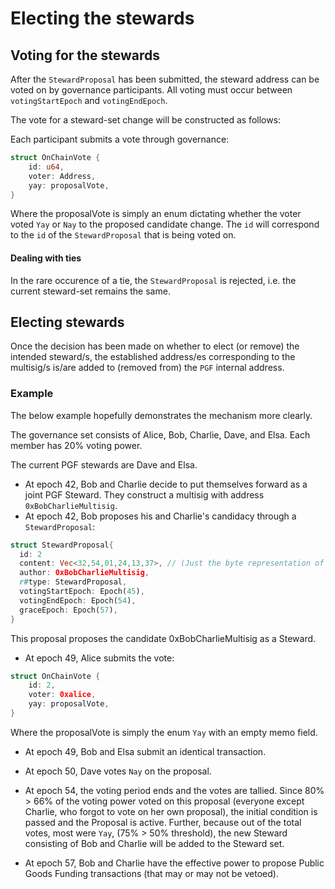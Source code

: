 
# Electing the stewards

## Voting for the stewards

After the `StewardProposal` has been submitted, the steward address can be voted on by governance participants. All voting must occur between `votingStartEpoch` and `votingEndEpoch`.


The vote for a steward-set change will be constructed as follows:


Each participant submits a vote through governance:
```rust
struct OnChainVote {
    id: u64,
    voter: Address,
    yay: proposalVote,
}
```

Where the proposalVote is simply an enum dictating whether the voter voted `Yay` or `Nay` to the proposed candidate change.
The `id` will correspond to the `id` of the `StewardProposal` that is being voted on.


#### Dealing with ties
In the rare occurence of a tie, the `StewardProposal` is rejected, i.e. the current steward-set remains the same.


## Electing stewards

Once the decision has been made on whether to elect (or remove) the intended steward/s, the established address/es corresponding to the multisig/s is/are added to (removed from) the `PGF` internal address.

### Example

The below example hopefully demonstrates the mechanism more clearly.

<Callout type="info" emoji="🧑‍🏫">
The governance set consists of Alice, Bob, Charlie, Dave, and Elsa. Each member has 20% voting power.

The current PGF stewards are Dave and Elsa.

- At epoch 42, Bob and Charlie decide to put themselves forward as a joint PGF Steward. They construct a multisig with address `0xBobCharlieMultisig`. 
- At epoch 42, Bob proposes his and Charlie's candidacy through a `StewardProposal`:

```rust
struct StewardProposal{
  id: 2
  content: Vec<32,54,01,24,13,37>, // (Just the byte representation of the content (description) of the proposal)
  author: 0xBobCharlieMultisig,
  r#type: StewardProposal,
  votingStartEpoch: Epoch(45),
  votingEndEpoch: Epoch(54),
  graceEpoch: Epoch(57),
}
```

This proposal proposes the candidate 0xBobCharlieMultisig as a Steward. 

- At epoch 49, Alice submits the vote:

```rust
struct OnChainVote {
    id: 2,
    voter: 0xalice,
    yay: proposalVote,
}
```
Where the proposalVote is simply the enum `Yay` with an empty memo field.

- At epoch 49, Bob and Elsa submit an identical transaction.

- At epoch 50, Dave votes `Nay` on the proposal.

- At epoch 54, the voting period ends and the votes are tallied. Since 80% > 66% of the voting power voted on this proposal (everyone except Charlie, who forgot to vote on her own proposal), the initial condition is passed and the Proposal is active. Further, because out of the total votes, most were `Yay`, (75% > 50% threshold), the new Steward consisting of Bob and Charlie will be added to the Steward set. 

- At epoch 57, Bob and Charlie have the effective power to propose Public Goods Funding transactions (that may or may not be vetoed).
</Callout>
